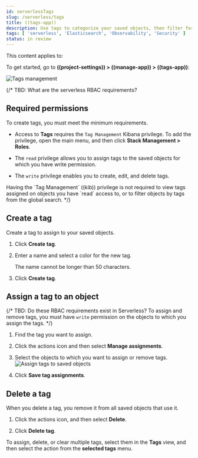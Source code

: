 ```yaml
---
id: serverlessTags
slug: /serverless/tags
title: ((tags-app))
description: Use tags to categorize your saved objects, then filter for related objects based on shared tags.
tags: [ 'serverless', 'Elasticsearch', 'Observability', 'Security' ]
status: in review
---
```


This content applies to: <DocBadge template="elasticsearch" slug="/serverless/elasticsearch/what-is-elasticsearch-serverless" /> <DocBadge template="observability" slug="/serverless/observability/what-is-observability-serverless" /> <DocBadge template="security" slug="/serverless/security/what-is-security-serverless" /> 

To get started, go to **((project-settings)) > ((manage-app)) > ((tags-app))**:

![Tags management](images/tag-management.png)

{/*
TBD: What are the serverless RBAC requirements?
## Required permissions

To create tags, you must meet the minimum requirements.

* Access to **Tags** requires the `Tag Management` Kibana privilege. To add the privilege, open the main menu,
    and then click **Stack Management > Roles**.

* The `read` privilege allows you to assign tags to the saved objects for which you have write permission.
* The `write` privilege enables you to create, edit, and delete tags.

<DocCallOut title="Note">
Having the `Tag Management` ((kib)) privilege is not required to
view tags assigned on objects you have `read` access to, or to filter objects by tags
from the global search.
</DocCallOut>
*/}

## Create a tag

Create a tag to assign to your saved objects.

1. Click **Create tag**.

1. Enter a name and select a color for the new tag.

    The name cannot be longer than 50 characters.

1. Click **Create tag**.

## Assign a tag to an object

{/*
TBD: Do these RBAC requirements exist in Serverless?
To assign and remove tags, you must have `write` permission on the objects to which you assign the tags.
*/}

1. Find the tag you want to assign.

1. Click the actions icon and then select **Manage assignments**.

1. Select the objects to which you want to assign or remove tags.
  ![Assign tags to saved objects](images/tag-assignment.png)

1. Click **Save tag assignments**.

## Delete a tag

When you delete a tag, you remove it from all saved objects that use it.

1. Click the actions icon, and then select **Delete**.

1. Click **Delete tag**.

To assign, delete, or clear multiple tags, select them in the **Tags** view, and then select the action from the **selected tags** menu.
